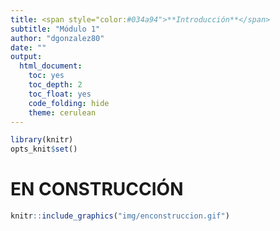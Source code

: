 ```yaml
---
title: <span style="color:#034a94">**Introducción**</span>
subtitle: "Módulo 1"
author: "dgonzalez80"
date: ""
output:
  html_document:
    toc: yes
    toc_depth: 2
    toc_float: yes
    code_folding: hide
    theme: cerulean
---
```



```r
library(knitr)
opts_knit$set()

```

# **EN CONSTRUCCIÓN**


```r
knitr::include_graphics("img/enconstruccion.gif")
```
